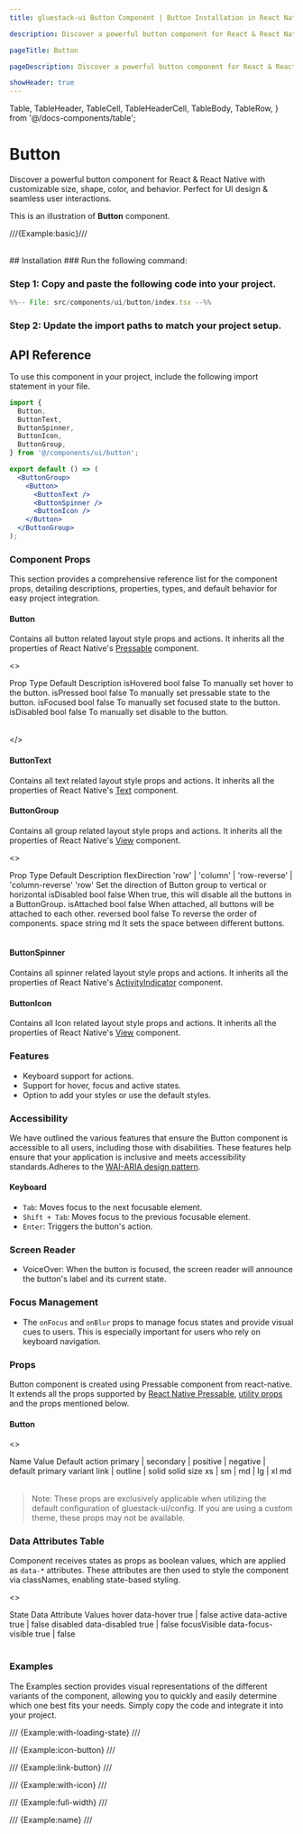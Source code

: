 ```yaml
---
title: gluestack-ui Button Component | Button Installation in React Native

description: Discover a powerful button component for React & React Native with customizable size, shape, color, and behavior. Perfect for UI design & seamless user interactions.

pageTitle: Button

pageDescription: Discover a powerful button component for React & React Native with customizable size, shape, color, and behavior. Perfect for UI design & seamless user interactions.

showHeader: true
---
```


  Table,
  TableHeader,
  TableCell,
  TableHeaderCell,
  TableBody,
  TableRow,
} from '@/docs-components/table';

# Button

Discover a powerful button component for React & React Native with customizable size, shape, color, and behavior. Perfect for UI design & seamless user interactions.

This is an illustration of **Button** component.

///{Example:basic}///

<br />
## Installation



<Tabs>
<TabItem label="CLI">
### Run the following command:
<CodeBlock code={`${process.env.NEXT_PUBLIC_GLUESTACK_COMMAND || 'npx gluestack-ui'} add button`} language="bash" />
</TabItem>
<TabItem label="Manual">


### Step 1: Copy and paste the following code into your project.

```jsx
%%-- File: src/components/ui/button/index.tsx --%%
```

### Step 2: Update the import paths to match your project setup.

</TabItem>
</Tabs>

## API Reference

To use this component in your project, include the following import statement in your file.

```jsx
import {
  Button,
  ButtonText,
  ButtonSpinner,
  ButtonIcon,
  ButtonGroup,
} from '@/components/ui/button';
```

<AnatomyImage
  mobileUrl="https://i.imgur.com/64ja4mQ.png"
  webUrl="https://i.imgur.com/eLSw4hK.png"
  classNameStyle="aspect-[513/296] md:aspect-[736/228]"
/>

```jsx
export default () => (
  <ButtonGroup>
    <Button>
      <ButtonText />
      <ButtonSpinner />
      <ButtonIcon />
    </Button>
  </ButtonGroup>
);
```

### Component Props

This section provides a comprehensive reference list for the component props, detailing descriptions, properties, types, and default behavior for easy project integration.

#### Button

Contains all button related layout style props and actions. It inherits all the properties of React Native's [Pressable](https://reactnative.dev/docs/pressable) component.

<>

<Table>
  <TableBody>
    <TableRow>
      <TableHeaderCell>Prop</TableHeaderCell>
      <TableHeaderCell>Type</TableHeaderCell>
      <TableHeaderCell>Default</TableHeaderCell>
      <TableHeaderCell>Description</TableHeaderCell>
    </TableRow>
    <TableRow>
      <TableCell>
        <InlineCode>isHovered</InlineCode>
      </TableCell>
      <TableCell>bool</TableCell>
      <TableCell>false</TableCell>
      <TableCell>To manually set hover to the button.</TableCell>
    </TableRow>
    <TableRow>
      <TableCell>
        <InlineCode>isPressed</InlineCode>
      </TableCell>
      <TableCell>bool</TableCell>
      <TableCell>false</TableCell>
      <TableCell>To manually set pressable state to the button.</TableCell>
    </TableRow>
    <TableRow>
      <TableCell>
        <InlineCode>isFocused</InlineCode>
      </TableCell>
      <TableCell>bool</TableCell>
      <TableCell>false</TableCell>
      <TableCell>To manually set focused state to the button.</TableCell>
    </TableRow>
    <TableRow>
      <TableCell>
        <InlineCode>isDisabled</InlineCode>
      </TableCell>
      <TableCell>bool</TableCell>
      <TableCell>false</TableCell>
      <TableCell>To manually set disable to the button.</TableCell>
    </TableRow>
  </TableBody>
</Table>

</>

#### ButtonText

Contains all text related layout style props and actions. It inherits all the properties of React Native's [Text](https://reactnative.dev/docs/text) component.

#### ButtonGroup

Contains all group related layout style props and actions. It inherits all the properties of React Native's [View](https://reactnative.dev/docs/view) component.

<>
  <Table>
    <TableHeader>
      <TableRow>
        <TableHeaderCell>Prop</TableHeaderCell>
        <TableHeaderCell>Type</TableHeaderCell>
        <TableHeaderCell>Default</TableHeaderCell>
        <TableHeaderCell>Description</TableHeaderCell>
      </TableRow>
    </TableHeader>
    <TableBody>
      <TableRow>
        <TableCell>
          <InlineCode>flexDirection</InlineCode>
        </TableCell>
        <TableCell>
          'row' | 'column' | 'row-reverse' | 'column-reverse'
        </TableCell>
        <TableCell>'row'</TableCell>
        <TableCell>
          Set the direction of Button group to vertical or horizontal
        </TableCell>
      </TableRow>
      <TableRow>
        <TableCell>
          <InlineCode>isDisabled</InlineCode>
        </TableCell>
        <TableCell>bool</TableCell>
        <TableCell>false</TableCell>
        <TableCell>
          When true, this will disable all the buttons in a ButtonGroup.
        </TableCell>
      </TableRow>
      <TableRow>
        <TableCell>
          <InlineCode>isAttached</InlineCode>
        </TableCell>
        <TableCell>bool</TableCell>
        <TableCell>false</TableCell>
        <TableCell>
          When attached, all buttons will be attached to each other.
        </TableCell>
      </TableRow>
      <TableRow>
        <TableCell>
          <InlineCode>reversed</InlineCode>
        </TableCell>
        <TableCell>bool</TableCell>
        <TableCell>false</TableCell>
        <TableCell>To reverse the order of components.</TableCell>
      </TableRow>
      <TableRow>
        <TableCell>
          <InlineCode>space</InlineCode>
        </TableCell>
        <TableCell>string</TableCell>
        <TableCell>md</TableCell>
        <TableCell>It sets the space between different buttons.</TableCell>
      </TableRow>
    </TableBody>
  </Table>
</>

#### ButtonSpinner

Contains all spinner related layout style props and actions.
It inherits all the properties of React Native's [ActivityIndicator](https://reactnative.dev/docs/activityindicator) component.

#### ButtonIcon

Contains all Icon related layout style props and actions. It inherits all the properties of React Native's [View](https://reactnative.dev/docs/view) component.

### Features

- Keyboard support for actions.
- Support for hover, focus and active states.
- Option to add your styles or use the default styles.

### Accessibility

We have outlined the various features that ensure the Button component is accessible to all users, including those with disabilities. These features help ensure that your application is inclusive and meets accessibility standards.Adheres to the [WAI-ARIA design pattern](https://www.w3.org/WAI/ARIA/apg/patterns/button/).

#### Keyboard

- `Tab`: Moves focus to the next focusable element.
- `Shift + Tab`: Moves focus to the previous focusable element.
- `Enter`: Triggers the button's action.

### Screen Reader

- VoiceOver: When the button is focused, the screen reader will announce the button's label and its current state.

### Focus Management

- The `onFocus` and `onBlur` props to manage focus states and provide visual cues to users. This is especially important for users who rely on keyboard navigation.

### Props

Button component is created using Pressable component from react-native. It extends all the props supported by [React Native Pressable](https://reactnative.dev/docs/pressable#props), [utility props](/ui/docs/styling/utility-and-sx-props) and the props mentioned below.

#### Button

<>
  <Table>
    <TableHeader>
      <TableRow>
        <TableHeaderCell>Name</TableHeaderCell>
        <TableHeaderCell>Value</TableHeaderCell>
        <TableHeaderCell>Default</TableHeaderCell>
      </TableRow>
    </TableHeader>
    <TableBody>
      <TableRow>
        <TableCell>
          <InlineCode>action</InlineCode>
        </TableCell>
        <TableCell>
          primary | secondary | positive | negative | default
        </TableCell>
        <TableCell>primary</TableCell>
      </TableRow>
      <TableRow>
        <TableCell>
          <InlineCode>variant</InlineCode>
        </TableCell>
        <TableCell>link | outline | solid</TableCell>
        <TableCell>solid</TableCell>
      </TableRow>
      <TableRow>
        <TableCell>
          <InlineCode>size</InlineCode>
        </TableCell>
        <TableCell>xs | sm | md | lg | xl</TableCell>
        <TableCell>md</TableCell>
      </TableRow>
    </TableBody>
  </Table>
</>

> Note: These props are exclusively applicable when utilizing the default configuration of gluestack-ui/config. If you are using a custom theme, these props may not be available.

### Data Attributes Table

Component receives states as props as boolean values, which are applied as `data-*` attributes. These attributes are then used to style the component via classNames, enabling state-based styling.

<>
  <Table>
    <TableHeader>
      <TableRow>
        <TableHeaderCell>State</TableHeaderCell>
        <TableHeaderCell>Data Attribute</TableHeaderCell>
        <TableHeaderCell>Values</TableHeaderCell>
      </TableRow>
    </TableHeader>
    <TableBody>
      <TableRow>
        <TableCell>
          <InlineCode>hover</InlineCode>
        </TableCell>
        <TableCell>data-hover</TableCell>
        <TableCell>
          <InlineCode>true | false</InlineCode>
        </TableCell>
      </TableRow>
      <TableRow>
        <TableCell>
          <InlineCode>active</InlineCode>
        </TableCell>
        <TableCell>data-active</TableCell>
        <TableCell>
          <InlineCode>true | false</InlineCode>
        </TableCell>
      </TableRow>
      <TableRow>
        <TableCell>
          <InlineCode>disabled</InlineCode>
        </TableCell>
        <TableCell>data-disabled</TableCell>
        <TableCell>
          <InlineCode>true | false</InlineCode>
        </TableCell>
      </TableRow>
      <TableRow>
        <TableCell>
          <InlineCode>focusVisible</InlineCode>
        </TableCell>
        <TableCell>data-focus-visible</TableCell>
        <TableCell>
          <InlineCode>true | false</InlineCode>
        </TableCell>
      </TableRow>
    </TableBody>
  </Table>
</>

### Examples

The Examples section provides visual representations of the different variants of the component, allowing you to quickly and easily determine which one best fits your needs. Simply copy the code and integrate it into your project.

/// {Example:with-loading-state} ///

/// {Example:icon-button} ///

/// {Example:link-button} ///

/// {Example:with-icon} ///

/// {Example:full-width} ///

/// {Example:name} ///
